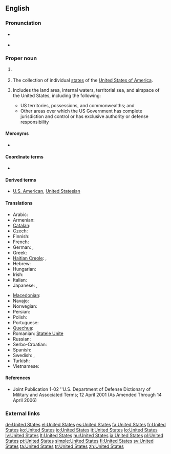 ==English==

===Pronunciation===
* {{a|UK|US}} {{IPA|/juːˌnaɪ.tɪd ˈsteɪts/|/jʊˌnaɪ.tɪd ˈsteɪts/}}
* {{audio|en-us-United States.ogg|Audio (US)}}

===Proper noun===
{{en-proper noun|head=the [[united|United]] [[states|States]]}}

# {{context|singular}} {{form of|shortened form|the [[United States of America]]}}
# {{context|plural}} The collection of individual [[state]]s of the [[United States of America]].
# {{military}} Includes the land area, internal waters, territorial sea, and airspace of the United States, including the following:
#* US territories, possessions, and commonwealths; and
#* Other areas over which the US Government has complete jurisdiction and control or has exclusive authority or defense responsibility

====Meronyms====
* {{list|en|states of the United States}}

====Coordinate terms====
* {{list|en|countries of North America}}

====Derived terms====
* [[U.S. American]], [[United Statesian]]

====Translations====
{{trans-top|The United States}}
* Arabic: {{t-|ar|الولايات المتحدة|f|p|tr=Al-Wilāyāt al-Muttaḥidah}}
* Armenian: {{t-|hy|Միացյալ Նահանգներ|tr=Miac’yal Nahangner}}
* [[Catalan]]: {{t|ca|Estats Units|m|p}}
* Czech: {{t-|cs|Spojené státy|m|p}}
* Finnish: {{t|fi|Yhdysvallat|p}}
* French: {{t+|fr|États-Unis}} {{m|p}}
* German: {{t+|de|USA|f}}, {{t+|de|Vereinigte Staaten|p}}
* Greek: {{t+|el|Ηνωμένες Πολιτείες|f|p|tr=Inoménes Politeíes}}
* [[Haitian Creole]]: {{tø|ht|Etazini}}, {{qualifier|to/in the US}} {{tø|ht|Ozetazini}}
* Hebrew: {{t|he|ארצות הברית|f|p|tr=Artzot HaBrit}}
* Hungarian: {{t+|hu|Egyesült Államok}}
* Irish: {{t|ga|Stáit Aontaithe|m|p}}
* Italian: {{t+|it|Stati Uniti|m|p}}
* Japanese: {{t-|ja|合衆国|tr=Gasshūkoku}}, {{t+|ja|アメリカ合衆国|tr=Amerika Gasshūkoku}}
{{trans-mid}}
* [[Macedonian]]: {{t-|mk|Соединети Држави|f|p|tr=Soedíneti D'ržavi}}
* Navajo: {{tø|nv|Wááshindoon bikéyah ałhidadiidzooígíí}}
* Norwegian: {{t|no|De Forente Stater|m|p}}
* Persian: {{t|fa|ایالات متحده|sc=fa-Arab}}
* Polish: {{t+|pl|Stany Zjednoczone|m|p}}
* Portuguese: {{t+|pt|Estados Unidos|m|p}}
* [[Quechua]]: {{t-|qu|Hukllachasqa Amirika Suyukuna|xs=Quechua}}
* Romanian: [[Statele Unite]] {{f|p}}
* Russian: {{t-|ru|Соединённые Штаты|tr=Sojedinjónnyje Štáty}} {{m|p}}
* Serbo-Croatian: {{t|sh|Sjedinjene Američke Države|p|xs=Serbo-Croatian}}
* Spanish: {{t+|es|Estados Unidos|m|p}}
* Swedish: {{t+|sv|USA}}, {{t+|sv|Förenta Staterna|n}}
* Turkish: {{t-|tr|Birleşik Devletler}}
* Vietnamese: {{t+|vi|Hoa Kỳ|xs=Vietnamese}}
{{trans-bottom}}

====References====
* Joint Publication 1-02 ''U.S. Department of Defense Dictionary of Military and Associated Terms; 12 April 2001 (As Amended Through 14 April 2006)

===External links===
{{projectlinks
|pedia
|commons
|news
|quotes
}}

[[de:United States]]
[[el:United States]]
[[es:United States]]
[[fa:United States]]
[[fr:United States]]
[[ko:United States]]
[[io:United States]]
[[it:United States]]
[[lo:United States]]
[[lv:United States]]
[[lt:United States]]
[[hu:United States]]
[[ja:United States]]
[[pl:United States]]
[[pt:United States]]
[[simple:United States]]
[[fi:United States]]
[[sv:United States]]
[[ta:United States]]
[[tr:United States]]
[[zh:United States]]